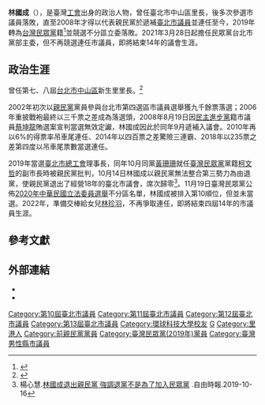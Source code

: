 {{Infobox_officeholder
| name = 林國成
| image = [[File:林國成議員.jpg|200px]]
| order = [[File:Flag_of_Taipei_City.svg|27px]]第10－13屆[[臺北市議員|臺北市議員]]
| term_start = 2008年9月10日
| term_end = 
| period = 
| constituency = 第四選舉區<br>（[[中山區_(臺北市)|中山區]]、[[大同區_(臺灣)|大同區]]）
| Sex = 男
| Native place = 
| nationality = {{ROC}}
| party = {{TPP}}<br>（2019年11月19日－）<br>
| otherparty = {{Pfp}}<br>（2001年－2019年10月14日）<br>{{Nonp}}<br>（2019年10月14日－2019年11月18日）
| date of birth = {{Birth date and age|1957|8|20}}
| spouse = [[林惠觀|林惠觀]]
| children = [[林韋銘|林韋銘]]（子）<br/>[[林珍羽|林珍羽]]（女）
| place of birth = {{TWN}}
| educate = *[[環球科技大學|環球科技大學]]公關事務設計系學士
*[[環球科技大學|環球科技大學]]中小企業研究所碩士
| past = *第七、八屆[[台北市|台北市]][[中山區_(臺北市)|中山區]]新生里里長
*第10屆[[台北市|台北市]]議員<br>（2008年9月10日－2010年12月24日）
*第11屆[[台北市|台北市]]議員<br>（2010年12月25日－2014年12月24日）
*第12屆[[台北市|台北市]]議員<br>（2014年12月25日－2018年12月24日）
*第13屆[[台北市|台北市]]議員<br>（2018年12月25日－2022年12月24日）
*全國勞工聯合總工會秘書長
*臺北市總工會理事長
*[[勞動部|勞動部]][[勞工保險_(中華民國)|勞工保險]]監督委員、就業安定基金委員
*[[台灣民眾黨_(2019年)|台灣民眾黨]]台北市黨部主委<br>（2021年3月28日－）
}}
'''林國成'''（{{bd|1957年|8月20日|catIdx=L}}），是臺灣[[工會|工會]]出身的政治人物，曾任臺北市中山區里長，後多次參選市議員落敗，直至2008年才得以代表親民黨於遞補[[臺北市議員|臺北市議員]]並連任至今，2019年轉為[[台灣民眾黨_(2019年)|台灣民眾黨]]籍<ref>{{cite news |title=全國不分區 林國成 |url=https://election.ltn.com.tw/2020/legislator/candidates/All/346 |accessdate=2020-01-18 |work=自由時報}}</ref>並競選不分區立委落敗。2021年3月28日起擔任民眾黨台北市黨部主委，但不再競選連任市議員，即將結束14年的議會生涯。

== 政治生涯 ==
曾任第七、八屆[[台北市|台北市]][[中山區_(臺北市)|中山區]]新生里里長。<ref>{{cite web |author1=臺北市議會 |title=林國成議員 |url=https://www.tcc.gov.tw/Councilor_Content.aspx?n=13898&s=2474 |website=臺北市議會 |publisher=臺北市議會 |accessdate=2022-05-20}}</ref>

2002年初次以[[親民黨|親民黨]]黨員參與台北市第四選區市議員選舉獲九千餘票落選；2006年重披戰袍最終以三千票之差成為落選頭，2008年8月19日因[[民主進步黨|民主進步黨]]籍市議員[[蔡坤龍|蔡坤龍]]賄選案宣判當選無效定讞，林國成因此於同年9月遞補入議會。2010年再以6%的得票率吊車尾連任、2014年以四百票之差驚險三連霸、2018年以235票之差第四度以吊車尾票數當選連任。

2019年當選[[臺北市總工會|臺北市總工會]]理事長，同年10月同黨[[黃珊珊|黃珊珊]]就任[[臺灣民眾黨_(2019年)|臺灣民眾黨]]黨籍[[柯文哲|柯文哲]]的副市長時被親民黨批判，10月14日林國成以親民黨無法整合第三勢力為由退黨，使親民黨退出了經營18年的臺北市議會，席次歸零<ref>楊心慧.[https://news.ltn.com.tw/news/politics/breakingnews/2948031 林國成退出親民黨 強調退黨不是為了加入民眾黨] {{Wayback|url=https://news.ltn.com.tw/news/politics/breakingnews/2948031 |date=20191017174408 }}.自由時報.2019-10-16</ref>。11月19日臺灣民眾黨公佈[[2020年中華民國立法委員選舉|2020年中華民國立法委員選舉]]不分區名單，林國成被排入第10順位，但並未當選。2022年，準備交棒給女兒[[林珍羽|林珍羽]]，不再爭取連任，即將結束四屆14年的市議員生涯。

== 參考文獻 ==
{{Reflist}}

== 外部連結 ==
*{{Facebook|GokuoCheng}}
*{{YouTube|channel=UCHPuPhKdahgeAjFTpd54m-Q}}

{{第13屆臺北市議員}}
{{第12屆臺北市議員}}
{{第11屆臺北市議員}}
{{第10屆臺北市議員}}
{{台灣民眾黨成員}}
{{Portal bar|臺灣|中華民國|臺北|政治|人物}}
[[Category:第10屆臺北市議員|Category:第10屆臺北市議員]]
[[Category:第11屆臺北市議員|Category:第11屆臺北市議員]]
[[Category:第12屆臺北市議員|Category:第12屆臺北市議員]]
[[Category:第13屆臺北市議員|Category:第13屆臺北市議員]]
[[Category:環球科技大學校友|Category:環球科技大學校友]]
[[Category:林姓|G]]
[[Category:里港人|Category:里港人]]
[[Category:前親民黨黨員|Category:前親民黨黨員]]
[[Category:臺灣民眾黨(2019年)黨員|Category:臺灣民眾黨(2019年)黨員]]
[[Category:臺灣男性縣市議員|Category:臺灣男性縣市議員]]